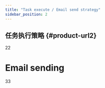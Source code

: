 ---
title: "Task execute / Email send strategy"
sidebar_position: 2
---

## 任务执行策略 {#product-url2}
22
# Email sending
33